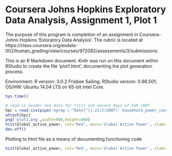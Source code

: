 Coursera Johns Hopkins Exploratory Data Analysis, Assignment 1, Plot 1
========================================================

The purpose of this program is completion of an assignment in Coursera-Johns Hopkins 'Exloratory Data Analysis'.  The rubric is located at https://class.coursera.org/exdata-002/human_grading/view/courses/972082/assessments/3/submissions.  

This is an R Markdown document. Knitr was run on this document within RStudio to create the file 'plot1.html', documenting the plot generation process.

Environment:  	R version: 3.0.2 Frisbee Sailing; RStudio version: 0.98.501; OS/HW: Ubuntu 14.04 LTS on 65-bit Intel Core.  

```r
Sys.time()

# read in header and data for first and second days of Feb 2007
hpc = read.csv(pipe('egrep \'^Date|^[1-2]/2/2007\' household_power_consumption.txt'), header=T, sep=';')
attach(hpc)
png('plot1.png',width=480,height=480)
hist(Global_active_power, col='Red', main='Global Active Power', xlab='Global Active Power (kilowatts)')
dev.off()

```

Plotting to html file as a means of documenting functioning code
```r
hist(Global_active_power, col='Red', main='Global Active Power', xlab='Global Active Power (kilowatts)')
```

